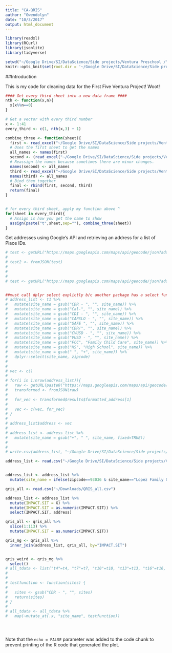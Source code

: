 ```yaml
---
title: "CA-QRIS"
author: "Gwendolyn"
date: "10/3/2017"
output: html_document
---
```


```r
library(readxl)
library(RCurl)
library(jsonlite)
library(tidyverse)

setwd("~/Google Drive/SI/DataScience/Side projects/Ventura Preschool /")
knitr::opts_knit$set(root.dir = '~/Google Drive/SI/DataScience/Side projects/Ventura Preschool /')

```

##Introduction 

This is my code for cleaning data for the First Five Ventura Project! Woot! 

```r

#### Get every third sheet into a new data frame ####
nth <- function(x,n){
  x[x%%n==0]
}

# Get a vector with every third number
x <- 1:41
every_third <- c(1, nth(x,3) + 1)

combine_three <- function(sheet){
  first <- read_excel("~/Google Drive/SI/DataScience/Side projects/Ventura Preschool /raw_data/Excel Readable CDF 2016-17 IMPACT.xlsx", sheet = sheet)
  # Uses the first sheet to get the names
  all_names <- names(first)
  second <- (read_excel("~/Google Drive/SI/DataScience/Side projects/Ventura Preschool /raw_data/Excel Readable CDF 2016-17 IMPACT.xlsx", sheet = as.numeric(sheet + 1)))
  # Reassign the names because sometimes there are minor changes.
  names(second) <- all_names
  third <- read_excel("~/Google Drive/SI/DataScience/Side projects/Ventura Preschool /raw_data/Excel Readable CDF 2016-17 IMPACT.xlsx", sheet = (sheet + 2))
  names(third) <- all_names
  # Bind them together
  final <- rbind(first, second, third)
  return(final)
}


# for every third sheet, apply my function above ^
for(sheet in every_third){
  # Assign is how you get the name to show
  assign(paste("t",sheet,sep=""), combine_three(sheet))
}


```

Get addresses using Google's API and retrieving an address for a list of Place IDs.  

```r

# test <- getURL("https://maps.googleapis.com/maps/api/geocode/json?address=high+st+hasting&components=country:GB&key=AIzaSyD-zNBSfEYtJfYivwS59ngWATWH-USxqNo")
# 
# test2 <- fromJSON(test)
# 
# 
# 
# test <- getURL("https://maps.googleapis.com/maps/api/geocode/json?address=Lopez+Family+Child+Care&components=postal_code:93033&key=AIzaSyD-zNBSfEYtJfYivwS59ngWATWH-USxqNo")


##must call dplyr select explictly b/c another package has a select function. why anyone would use a common dplyr function name is beyond me. 
# address_list <- t1 %>% 
#   mutate(site_name = gsub("CDR - ", "", site_name)) %>% 
#   mutate(site_name = gsub("Cal-", "", site_name)) %>% 
#   mutate(site_name = gsub("CDI - ", "", site_name)) %>% 
#   mutate(site_name = gsub("CAPSLO - ", "", site_name)) %>% 
#   mutate(site_name = gsub("SAFE ", "", site_name)) %>% 
#   mutate(site_name = gsub("CDR/", "", site_name)) %>% 
#   mutate(site_name = gsub("CVUSD ‐ ", "", site_name)) %>% 
#   mutate(site_name = gsub("VUSD ‐ ", "", site_name)) %>% 
#   mutate(site_name = gsub("FCC", "Family Child Care", site_name)) %>% 
#   mutate(site_name = gsub("HS", "High School", site_name)) %>% 
#   mutate(site_name = gsub(" ", "+", site_name)) %>% 
#   dplyr::select(site_name, zipcode)
#   
# 
# vec <- c()
# 
# for(i in 1:nrow(address_list)){
#   raw <- getURL(paste0("https://maps.googleapis.com/maps/api/geocode/json?address=", address_list$site_name[i], "&components=postal_code:", address_list$zipcode[i], "&key=AIzaSyD-zNBSfEYtJfYivwS59ngWATWH-USxqNo"))
#   transformed <- fromJSON(raw)
#   
#   for_vec <- transformed$results$formatted_address[1]
#   
#   vec <- c(vec, for_vec)
# }
# 
# address_list$address <- vec
# 
# address_list <- address_list %>% 
#   mutate(site_name = gsub("+", " ", site_name, fixed=TRUE))
# 
# 
# write.csv(address_list, "~/Google Drive/SI/DataScience/Side projects/Ventura Preschool /raw_data/qrisaddresses.csv")

address_list <- read.csv("~/Google Drive/SI/DataScience/Side projects/Ventura Preschool /raw_data/qrisaddresses.csv")


address_list <- address_list %>% 
  mutate(site_name = ifelse(zipcode==93036 & site_name=="Lopez Family Child Care", "86 Lopez Family Child Care", site_name))

qris_all <- read.csv("~/Downloads/QRIS_all.csv")

address_list <- address_list %>% 
  mutate(IMPACT.SIT = X) %>% 
  mutate(IMPACT.SIT = as.numeric(IMPACT.SIT)) %>% 
  select(IMPACT.SIT, address)

qris_all <- qris_all %>% 
  slice(1:113) %>% 
  mutate(IMPACT.SIT = as.numeric(IMPACT.SIT))

qris_mg <- qris_all %>% 
  inner_join(address_list, qris_all, by="IMPACT.SIT")


qris_weird <- qris_mg %>% 
  select()
# all_tdata <- list("t4"=t4, "t7"=t7, "t10"=t10, "t13"=t13, "t16"=t16, "t19"=t19, "t22"=t22, "t25"=t25, "t28"=t28, "t31"=t31, "t34"=t34, "t37"=t37, "t40"=t40)
# 
# 
# testfunction <- function(sites) {
#   
#   sites <- gsub("CDR - ", "", sites)
#   return(sites)
# }
# 
# all_tdata <- all_tdata %>% 
#   map(~mutate_at(.x, "site_name", testfunction)) 





```

Note that the `echo = FALSE` parameter was added to the code chunk to prevent printing of the R code that generated the plot.

